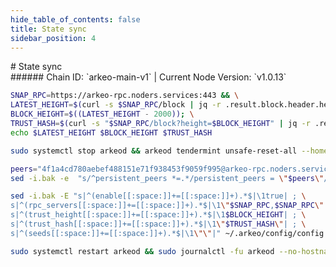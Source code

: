 ```yaml
---
hide_table_of_contents: false
title: State sync
sidebar_position: 4
---
```


<div class="h1-with-icon icon-arkeo">
# State sync
</div>
###### Chain ID: `arkeo-main-v1` | Current Node Version: `v1.0.13`

```bash
SNAP_RPC=https://arkeo-rpc.noders.services:443 && \
LATEST_HEIGHT=$(curl -s $SNAP_RPC/block | jq -r .result.block.header.height); \
BLOCK_HEIGHT=$((LATEST_HEIGHT - 2000)); \
TRUST_HASH=$(curl -s "$SNAP_RPC/block?height=$BLOCK_HEIGHT" | jq -r .result.block_id.hash) && \
echo $LATEST_HEIGHT $BLOCK_HEIGHT $TRUST_HASH
```
```bash
sudo systemctl stop arkeod && arkeod tendermint unsafe-reset-all --home ~/.arkeo --keep-addr-book
```
```bash
peers="4f1a4cd780aebef488151e71f938453f9059f995@arkeo-rpc.noders.services:22856"
sed -i.bak -e  "s/^persistent_peers *=.*/persistent_peers = \"$peers\"/" ~/.arkeo/config/config.toml
```
```bash
sed -i.bak -E "s|^(enable[[:space:]]+=[[:space:]]+).*$|\1true| ; \
s|^(rpc_servers[[:space:]]+=[[:space:]]+).*$|\1\"$SNAP_RPC,$SNAP_RPC\"| ; \
s|^(trust_height[[:space:]]+=[[:space:]]+).*$|\1$BLOCK_HEIGHT| ; \
s|^(trust_hash[[:space:]]+=[[:space:]]+).*$|\1\"$TRUST_HASH\"| ; \
s|^(seeds[[:space:]]+=[[:space:]]+).*$|\1\"\"|" ~/.arkeo/config/config.toml
```
```bash
sudo systemctl restart arkeod && sudo journalctl -fu arkeod --no-hostname -o cat
```
